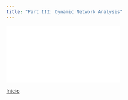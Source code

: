 ```yaml
---
title: "Part III: Dynamic Network Analysis"
---
```



<object data="PDFs/Part_III.pdf" width="750px" height="750px">
    <embed src="PDFs/Part_III.pdf">
    </embed>
</object>


[Inicio](index.html)
